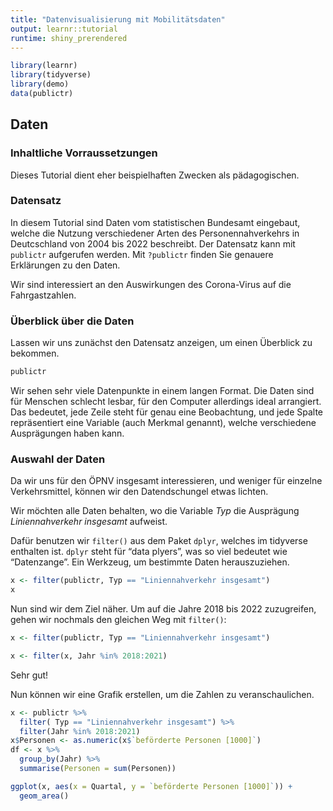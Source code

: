 ```yaml
---
title: "Datenvisualisierung mit Mobilitätsdaten"
output: learnr::tutorial
runtime: shiny_prerendered
---
```


```r
library(learnr)
library(tidyverse)
library(demo)
data(publictr)
```

## Daten

### Inhaltliche Vorraussetzungen
Dieses Tutorial dient eher beispielhaften Zwecken als pädagogischen. 

### Datensatz
In diesem Tutorial sind Daten vom statistischen Bundesamt eingebaut, welche die Nutzung verschiedener Arten des Personennahverkehrs in Deutcschland von 2004 bis 2022 beschreibt. Der Datensatz kann mit
`publictr` aufgerufen werden. Mit `?publictr` finden Sie genauere Erklärungen zu den Daten.

Wir sind interessiert an den Auswirkungen des Corona-Virus auf die Fahrgastzahlen.

### Überblick über die Daten
Lassen wir uns zunächst den Datensatz anzeigen, um einen Überblick zu bekommen. 

```r
publictr

```
Wir sehen sehr viele Datenpunkte in einem langen Format. Die Daten sind für Menschen schlecht lesbar, für den Computer allerdings ideal arrangiert. Das bedeutet, jede Zeile steht für genau eine Beobachtung, und jede Spalte repräsentiert eine Variable (auch Merkmal genannt), welche verschiedene Ausprägungen haben kann.


### Auswahl der Daten
Da wir uns für den ÖPNV insgesamt interessieren, und weniger für einzelne Verkehrsmittel, können wir den Datendschungel etwas lichten. 

Wir möchten alle Daten behalten, wo die Variable *Typ* die Ausprägung *Liniennahverkehr insgesamt* aufweist.

Dafür benutzen wir `filter()` aus dem Paket `dplyr`, welches im tidyverse enthalten ist.
`dplyr` steht für "data plyers", was so viel bedeutet wie "Datenzange". Ein Werkzeug, um bestimmte Daten herauszuziehen.

```r
x <- filter(publictr, Typ == "Liniennahverkehr insgesamt")
x
```
Nun sind wir dem Ziel näher. Um auf die Jahre 2018 bis 2022 zuzugreifen, gehen wir nochmals den gleichen Weg mit `filter()`:

```r
x <- filter(publictr, Typ == "Liniennahverkehr insgesamt")
```

```r
x <- filter(x, Jahr %in% 2018:2021)

```
Sehr gut! 

Nun können wir eine Grafik erstellen, um die Zahlen zu veranschaulichen.
```r
x <- publictr %>%
  filter( Typ == "Liniennahverkehr insgesamt") %>%
  filter(Jahr %in% 2018:2021)
x$Personen <- as.numeric(x$`beförderte Personen [1000]`)
df <- x %>%
  group_by(Jahr) %>%
  summarise(Personen = sum(Personen))

```

```r
ggplot(x, aes(x = Quartal, y = `beförderte Personen [1000]`)) +
  geom_area()

```

